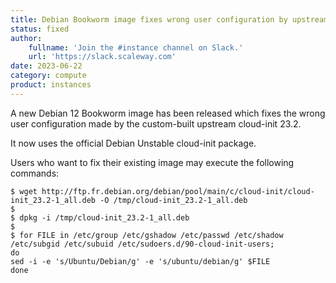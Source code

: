 ```yaml
---
title: Debian Bookworm image fixes wrong user configuration by upstream cloud-init
status: fixed
author:
    fullname: 'Join the #instance channel on Slack.'
    url: 'https://slack.scaleway.com'
date: 2023-06-22
category: compute
product: instances
---
```


A new Debian 12 Bookworm image has been released which fixes the wrong
user configuration made by the custom-built upstream cloud-init 23.2.

It now uses the official Debian Unstable cloud-init package.

Users who want to fix their existing image may execute the following
commands:

```
$ wget http://ftp.fr.debian.org/debian/pool/main/c/cloud-init/cloud-init_23.2-1_all.deb -O /tmp/cloud-init_23.2-1_all.deb
$
$ dpkg -i /tmp/cloud-init_23.2-1_all.deb
$
$ for FILE in /etc/group /etc/gshadow /etc/passwd /etc/shadow /etc/subgid /etc/subuid /etc/sudoers.d/90-cloud-init-users;
do
sed -i -e 's/Ubuntu/Debian/g' -e 's/ubuntu/debian/g' $FILE
done
```
